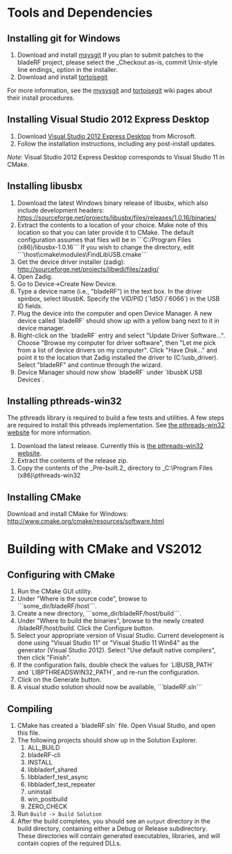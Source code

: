 = Tools and Dependencies =

== Installing git for Windows ==
# Download and install [http://code.google.com/p/msysgit/downloads/list?can=2&q=%22Full+installer+for+official+Git+for+Windows%22 msysgit] If you plan to submit patches to the bladeRF project, please select the _Checkout as-is, commit Unix-style line endings_ option in the installer.
# Download and install [http://code.google.com/p/tortoisegit/wiki/Download tortoisegit]

For more information, see the [https://github.com/msysgit/msysgit/wiki/InstallMSysGit mysysgit] and [http://code.google.com/p/tortoisegit/wiki/SetupHowTo tortoisegit] wiki pages about their install procedures.

== Installing Visual Studio 2012 Express Desktop ==
# Download [http://www.microsoft.com/visualstudio/eng/products/visual-studio-express-for-windows-desktop Visual Studio 2012 Express Desktop] from Microsoft.
# Follow the installation instructions, including any post-install updates.

''Note:'' Visual Studio 2012 Express Desktop corresponds to Visual Studio 11 in CMake.

== Installing libusbx ==

# Download the latest Windows binary release of libusbx, which also include development headers: https://sourceforge.net/projects/libusbx/files/releases/1.0.16/binaries/
# Extract the contents to a location of your choice. Make note of this location so that you can later provide it to CMake. The default configuration assumes that files will be in ```C:/Program Files (x86)/libusbx-1.0.16``` If you wish to change the directory, edit ```\host\cmake\modules\FindLibUSB.cmake```
# Get the device driver installer (zadig): http://sourceforge.net/projects/libwdi/files/zadig/
# Open Zadig. 
# Go to Device->Create New Device. 
# Type a device name (i.e., "bladeRF") in the text box. In the driver spinbox, select libusbK. Specify the VID/PID (`1d50`/`6066`) in the USB ID fields.
# Plug the device into the computer and open Device Manager.  A new device called `bladeRF` should show up with a yellow bang next to it in device manager.
# Right-click on the `bladeRF` entry and select "Update Driver Software...".  Choose "Browse my computer for driver software", then "Let me pick from a list of device drivers on my computer".  Click "Have Disk..." and point it to the location that Zadig installed the driver to (C:\usb_driver).  Select "bladeRF" and continue through the wizard.
# Device Manager should now show `bladeRF` under `libusbK USB Devices`.

== Installing pthreads-win32 ==
The pthreads library is required to build a few tests and utilities. A few steps are required to install this pthreads implementation. See [http://www.sourceware.org/pthreads-win32/ the pthreads-win32 website] for more information.

# Download the latest release. Currently this is [ftp://sourceware.org/pub/pthreads-win32/pthreads-w32-2-9-1-release.zip the pthreads-win32 website].
# Extract the contents of the release zip.
# Copy the contents of the _Pre-built.2_ directory to _C:\Program Files (x86)\pthreads-win32

== Installing CMake ==
Download and install CMake for Windows: 
http://www.cmake.org/cmake/resources/software.html

= Building with CMake and VS2012 =

== Configuring with CMake ==
# Run the CMake GUI utility. 
# Under "Where is the source code", browse to ```some_dir/bladeRF/host```. 
# Create a new directory, ```some_dir/bladeRF/host/build```. 
# Under "Where to build the binaries", browse to the newly created /bladeRF/host/build. Click the Configure button. 
# Select your appropriate version of Visual Studio.  Current development is done using "Visual Studio 11" or "Visual Studio 11 Win64" as the generator (Visual Studio 2012).  Select "Use default native compilers", then click "Finish". 
# If the configuration fails, double check the values for `LIBUSB_PATH` and `LIBPTHREADSWIN32_PATH`, and re-run the configuration.
# Click on the Generate button.
# A visual studio solution should now be available, ```bladeRF.sln``` 

== Compiling ==
# CMake has created a `bladeRF.sln` file.  Open Visual Studio, and open this file.
# The following projects should show up in the Solution Explorer.
## ALL_BUILD
## bladeRF-cli
## INSTALL
## libbladerf_shared
## libbladerf_test_async
## libbladerf_test_repeater
## uninstall
## win_postbuild
## ZERO_CHECK
# Run <code>Build -> Build Solution</code>
# After the build completes, you should see an <code>output</code> directory in the build directory, containing either a Debug or Release subdirectory. These directories will contain generated executables, libraries, and will contain copies of the required DLLs.
